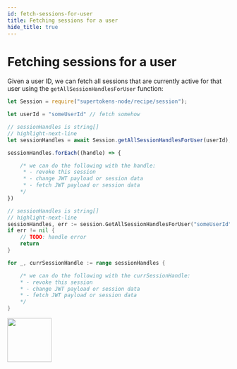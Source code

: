 ```yaml
---
id: fetch-sessions-for-user
title: Fetching sessions for a user
hide_title: true
---
```


<!-- COPY DOCS -->
<!-- ./session/common-customizations/sessions/fetch-sessions-for-user.mdx -->


# Fetching sessions for a user

Given a user ID, we can fetch all sessions that are currently active for that user using the `getAllSessionHandlesForUser` function:

<BackendSDKTabs>
<TabItem value="nodejs">

```jsx
let Session = require("supertokens-node/recipe/session");

let userId = "someUserId" // fetch somehow

// sessionHandles is string[]
// highlight-next-line
let sessionHandles = await Session.getAllSessionHandlesForUser(userId);

sessionHandles.forEach((handle) => {

    /* we can do the following with the handle:
     * - revoke this session
     * - change JWT payload or session data
     * - fetch JWT payload or session data
    */
})
```
</TabItem>
<TabItem value="go">

```go
// sessionHandles is string[]
// highlight-next-line
sessionHandles, err := session.GetAllSessionHandlesForUser("someUserId")
if err != nil {
    // TODO: handle error
    return
}

for _, currSessionHandle := range sessionHandles {

    /* we can do the following with the currSessionHandle:
    * - revoke this session
    * - change JWT payload or session data
    * - fetch JWT payload or session data
    */
}
```
</TabItem>
<TabItem value="python">

<img src="/img/work-in-progress.png" width="100" />

</TabItem>
</BackendSDKTabs>
